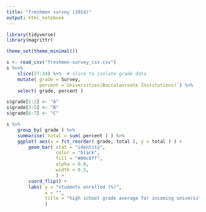 ```yaml
---
title: "freshmen survey (2014)"
output: html_notebook
---
```


```r
library(tidyverse)
library(magrittr)

theme_set(theme_minimal())

s <- read_csv("freshmen-survey_csv.csv")
s %<>%
    slice(27:34) %>%  # slice to isolate grade data
    mutate( grade = Survey,
            percent =`Universities(Baccalaureate Institutions)`) %>% 
    select( grade, percent )

s$grade[1:2] <- "A"
s$grade[3:5] <- "B"
s$grade[6:7] <- "C"

s %>% 
    group_by( grade ) %>% 
    summarise( total = sum( percent ) ) %>% 
    ggplot( aes(x = fct_reorder( grade, total ), y = total ) ) +
        geom_bar( stat = "identity",
                  color = "black",
                  fill = "#00c0ff",
                  alpha = 0.8,
                  width = 0.5,
                  ) +
        coord_flip() +
        labs( y = "students enrolled (%)",
              x = "",
              title = "high school grade average for incoming university freshmen"
              )

```

